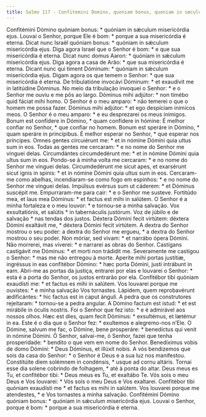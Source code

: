 ```yaml
---
title: Salmo 117 - Confitemini Domino, quoniam bonus, quoniam in sæculum
---
```


<div class="grid grid-cols-2 gap-5">
  <span class="text-justify">
    Confitémini Dómino quóniam bonus: * quóniam in sǽculum misericórdia ejus.
  </span>
  <span class="text-justify">
    Louvai o Senhor, porque Ele é bom: * porque a sua misericórdia é eterna.
  </span>
  <span class="text-justify">
    Dicat nunc Israël quóniam bonus: * quóniam in sǽculum misericórdia ejus.
  </span>
  <span class="text-justify">
    Diga agora Israel que o Senhor é bom: * e que sua misericórdia é eterna.
  </span>
  <span class="text-justify">
    Dicat nunc domus Aaron: * quóniam in sǽculum misericórdia ejus.
  </span>
  <span class="text-justify">
    Diga agora a casa de Arão: * que sua misericórdia é eterna.
  </span>
  <span class="text-justify">
    Dicant nunc qui timent Dóminum: * quóniam in sǽculum misericórdia ejus.
  </span>
  <span class="text-justify">
    Digam agora os que temem o Senhor: * que sua misericórdia é eterna.
  </span>
  <span class="text-justify">
    De tribulatióne invocávi Dóminum: * et exaudívit me in latitúdine Dóminus.
  </span>
  <span class="text-justify">
    No meio da tribulação invoquei o Senhor: * e o Senhor me ouviu e me pôs ao
    largo.
  </span>
  <span class="text-justify">
    Dóminus mihi adjútor: * non timébo quid fáciat mihi homo.
  </span>
  <span class="text-justify">
    O Senhor é o meu amparo: * não temerei o que o homem me possa fazer.
  </span>
  <span class="text-justify">
    Dóminus mihi adjútor: * et ego despíciam inimícos meos.
  </span>
  <span class="text-justify">
    O Senhor é o meu amparo: * e eu desprezarei os meus inimigos.
  </span>
  <span class="text-justify">
    Bonum est confídere in Dómino, * quam confídere in hómine:
  </span>
  <span class="text-justify">
    É melhor confiar no Senhor, * que confiar no homem.
  </span>
  <span class="text-justify">
    Bonum est speráre in Dómino, * quam speráre in princípibus.
  </span>
  <span class="text-justify">
    É melhor esperar no Senhor, * que esperar nos príncipes.
  </span>
  <span class="text-justify">
    Omnes gentes circuiérunt me: * et in nómine Dómini quia ultus sum in eos.
  </span>
  <span class="text-justify">
    Todas as gentes me cercaram: * e no nome do Senhor me vinguei delas.
  </span>
  <span class="text-justify">
    Circumdántes circumdedérunt me: * et in nómine Dómini quia ultus sum in eos.
  </span>
  <span class="text-justify">
    Pondo-se à minha volta me cercaram: * e no nome do Senhor me vinguei delas.
  </span>
  <span class="text-justify">
    Circumdedérunt me sicut apes, et exarsérunt sicut ignis in spinis: * et in
    nómine Dómini quia ultus sum in eos.
  </span>
  <span class="text-justify">
    Cercaram-me como abelhas, incendiaram-se como fogo em espinhos: * e no nome
    do Senhor me vinguei delas.
  </span>
  <span class="text-justify">
    Impúlsus evérsus sum ut cáderem: * et Dóminus suscépit me.
  </span>
  <span class="text-justify">
    Empurraram-me para cair: * e o Senhor me susteve.
  </span>
  <span class="text-justify">
    Fortitúdo mea, et laus mea Dóminus: * et factus est mihi in salútem.
  </span>
  <span class="text-justify">
    O Senhor é a minha fortaleza e o meu louvor: * e tornou-se a minha salvação.
  </span>
  <span class="text-justify">
    Vox exsultatiónis, et salútis * in tabernáculis justórum.
  </span>
  <span class="text-justify">
    Voz de júbilo e de salvação * nas tendas dos justos.
  </span>
  <span class="text-justify">
    Déxtera Dómini fecit virtútem: déxtera Dómini exaltávit me, * déxtera Dómini
    fecit virtútem.
  </span>
  <span class="text-justify">
    A dextra do Senhor mostrou o seu poder: a dextra do Senhor me ergueu, * a
    dextra do Senhor mostrou o seu poder.
  </span>
  <span class="text-justify">
    Non móriar, sed vivam: * et narrábo ópera Dómini.
  </span>
  <span class="text-justify">
    Não morrerei, mas viverei: * e narrarei as obras do Senhor.
  </span>
  <span class="text-justify">
    Castígans castigávit me Dóminus: * et morti non trádidit me.
  </span>
  <span class="text-justify">
    Severamente me castigou o Senhor: * mas me não entregou à morte.
  </span>
  <span class="text-justify">
    Aperíte mihi portas justítiæ, ingréssus in eas confitébor Dómino: * hæc
    porta Dómini, justi intrábunt in eam.
  </span>
  <span class="text-justify">
    Abri-me as portas da justiça, entrarei por elas e louvarei o Senhor: * esta
    é a porta do Senhor, os justos entrarão por ela.
  </span>
  <span class="text-justify">
    Confitébor tibi quóniam exaudísti me: * et factus es mihi in salútem.
  </span>
  <span class="text-justify">
    Vos louvarei porque me ouvistes: * e minha salvação Vos tornastes.
  </span>
  <span class="text-justify">
    Lápidem, quem reprobavérunt ædificántes: * hic factus est in caput ánguli.
  </span>
  <span class="text-justify">
    A pedra que os construtores rejeitaram: * tornou-se a pedra angular.
  </span>
  <span class="text-justify">
    A Dómino factum est istud: * et est mirábile in óculis nostris.
  </span>
  <span class="text-justify">
    Foi o Senhor que fez isto: * e é admirável aos nossos olhos.
  </span>
  <span class="text-justify">
    Hæc est dies, quam fecit Dóminus: * exsultémus, et lætémur in ea.
  </span>
  <span class="text-justify">
    Este é o dia que o Senhor fez: * exultemos e alegremo-nos n’Ele.
  </span>
  <span class="text-justify">
    O Dómine, salvum me fac, o Dómine, bene prosperáre: * benedíctus qui venit
    in nómine Dómini.
  </span>
  <span class="text-justify">
    Ó Senhor, salvai-me, ó Senhor, fazei que tenha prosperidade: * bendito o que
    vem em nome do Senhor.
  </span>
  <span class="text-justify">
    Benedíximus vobis de domo Dómini: * Deus Dóminus, et illúxit nobis.
  </span>
  <span class="text-justify">
    A vós bendizemos que sois da casa do Senhor: * o Senhor é Deus e a sua luz
    nos manifestou.
  </span>
  <span class="text-justify">
    Constitúite diem solémnem in condénsis, * usque ad cornu altáris.
  </span>
  <span class="text-justify">
    Tornai esse dia solene cobrindo de folhagem, * até à ponta do altar.
  </span>
  <span class="text-justify">
    Deus meus es Tu, et confitébor tibi: * Deus meus es Tu, et exaltábo Te.
  </span>
  <span class="text-justify">
    Vós sois o meu Deus e Vos louvarei: * Vós sois o meu Deus e Vos exaltarei.
  </span>
  <span class="text-justify">
    Confitébor tibi quóniam exaudísti me * et factus es mihi in salútem.
  </span>
  <span class="text-justify">
    Vos louvarei porque me atendestes, * e Vos tornastes a minha salvação.
  </span>
  <span class="text-justify">
    Confitémini Dómino quóniam bonus: * quóniam in sǽculum misericórdia ejus.
  </span>
  <span class="text-justify">
    Louvai o Senhor, porque é bom: * porque a sua misericórdia é eterna.
  </span>
</div>
